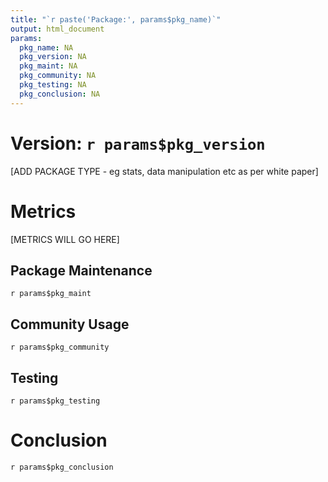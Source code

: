 ```yaml
---
title: "`r paste('Package:', params$pkg_name)`"
output: html_document
params:
  pkg_name: NA
  pkg_version: NA
  pkg_maint: NA
  pkg_community: NA
  pkg_testing: NA
  pkg_conclusion: NA
---
```



# Version: `r params$pkg_version`

[ADD PACKAGE TYPE - eg stats, data manipulation etc as per white paper]

# Metrics

[METRICS WILL GO HERE]

## Package Maintenance

`r params$pkg_maint`

## Community Usage

`r params$pkg_community`

## Testing

`r params$pkg_testing`

# Conclusion

`r params$pkg_conclusion`
